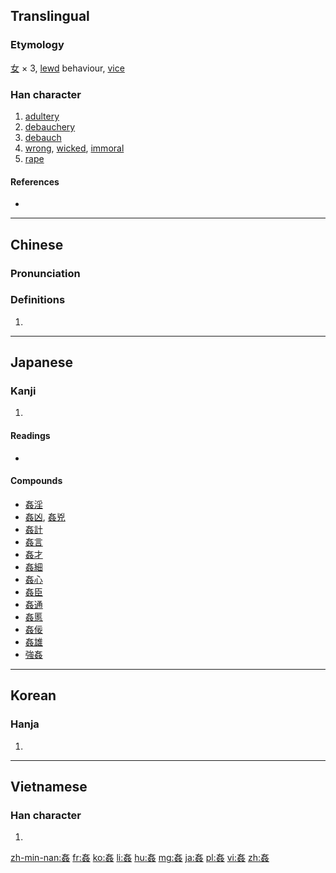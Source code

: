 {{also|奸|姧}}
==Translingual==

===Etymology===
{{Han etyl}}
[[女]] × 3, [[lewd]] behaviour, [[vice]]

===Han character===
{{Han char|rn=38|rad=女|as=06|sn=9|four=4044<sub>4</sub>|canj=女女女 (VVV)|ids=⿱女奻}}

# [[adultery]]
# [[debauchery]]
# [[debauch]]
# [[wrong]], [[wicked]], [[immoral]]
# [[rape]]

====References====
* {{Han ref|kx=0260.100|dkj=06217|dj=0526.090|hdz=21048.100|uh=59E6|ud=23014|bh=ABC1|bd=43969}}

----

==Chinese==
{{zh-forms|s=奸}}

===Pronunciation===
{{zh-pron
|m=jiān
|c=gaan1
|h=pfs=
|md=
|mn=
|w=
|mc=y
|oc=y
|cat=n
}}

===Definitions===
{{zh-hanzi}}

# {{rfdef|lang=zh}}

----

==Japanese==

===Kanji===
{{ja-kanji|grade=|rs=女06}}

# {{defn|lang=ja|sort=女06}}

====Readings====
* {{ja-readings|goon=[[けん]] (ken)|kanon=[[かん]] (kan)|kun=[[みだら]] (midara), [[かしましい]] (kashimashii)}}

====Compounds====
* [[姦淫]]
* [[姦凶]], [[姦兇]]
* [[姦計]]
* [[姦言]]
* [[姦才]]
* [[姦細]]
* [[姦心]]
* [[姦臣]]
* [[姦通]]
* [[姦慝]]
* [[姦佞]]
* [[姦雄]]
* [[強姦]]

----

==Korean==

===Hanja===
{{ko-hanja|hangeul=간|rv=gan|mr=kan|y=kan}}

# {{defn|lang=ko|sort=女06}}

----

==Vietnamese==

===Han character===
{{vi-hantu|gian|rs=女06}}

# {{defn|lang=vi|sort=女06}}

[[zh-min-nan:姦]]
[[fr:姦]]
[[ko:姦]]
[[li:姦]]
[[hu:姦]]
[[mg:姦]]
[[ja:姦]]
[[pl:姦]]
[[vi:姦]]
[[zh:姦]]